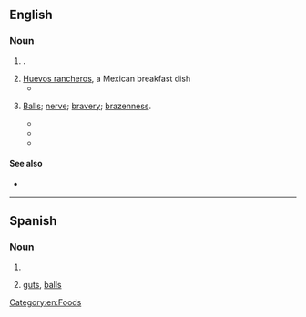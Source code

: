 ==English==

===Noun===
{{head|en|noun form}}

# {{plural of|huevo|lang=en}}.
# [[huevos rancheros|Huevos rancheros]], a Mexican breakfast dish
#* {{quote-journal|lang=en|2007|January 7|Charles Baxter|Breakfast of Champions|New York Times|url=http://www.nytimes.com/2007/01/07/opinion/07baxter.html
|passage=I dig into my '''huevos'''.}}
# {{lb|en|slang}} [[balls|Balls]]; [[nerve]]; [[bravery]]; [[brazenness]].
#* {{quote-book|lang=en|year=1974|title=Weed: Adventures of a Dope Smuggler  |author=Jerry Kamstra  |page=126 |ISBN= |passage=Fortunately the magneto's power was limited, or the rods would have circled the table until one of the men had proved that he had real '''huevos''', the implication being that the rest of the men were pussies.  }}
#* {{quote-book|lang=en|year=2001 |title=Bull |author=Lee Taylor  |page=2 |ISBN=0595188613 |passage=In this business a man has to have balls, real '''huevos''', Dwayne.” }}
#* {{quote-book|lang=en|year=2018 |title=Crohn's, and a Life with the Other Big "C" (Kind Of) |author=Daniel Lines  |page= |ISBN=1640825215 |passage=They also think you've got some pretty big '''huevos''' to be as close to him as you are.  }}

====See also====
* {{pedialite|Huevos rancheros}}

[[Category:en:Foods]]

----

==Spanish==

===Noun===
{{head|es|noun form}}

# {{plural of|huevo|lang=es}}
# {{lb|es|colloquial|vulgar}} [[guts]], [[balls]] {{gloss|courage, bravery}}